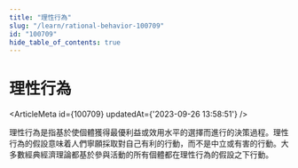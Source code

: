 ```yaml
---
title: "理性行為"
slug: "/learn/rational-behavior-100709"
id: "100709"
hide_table_of_contents: true
---
```



# 理性行為

<ArticleMeta id={100709} updatedAt={'2023-09-26 13:58:51'} />
<div className='border-solid border-b border-t-0 my-4 border-[var(--ifm-color-gray-300)]' />

理性行為是指基於使個體獲得最優利益或效用水平的選擇而進行的決策過程。理性行為的假設意味着人們寧願採取對自己有利的行動，而不是中立或有害的行動。大多數經典經濟理論都基於參與活動的所有個體都在理性行為的假設之下行動。
